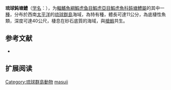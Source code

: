 {{Speciesbox 
| status = NE
| status_system = IUCN3.1
| status_ref = 
| taxon = Amblyeleotris masuii
| authority =  [[Aonuma|Aonuma]] & [[Yoshino|Yoshino]], 1996
| synonyms = 
}}

'''琉球鈍塘鱧'''（[[学名|学名]]：{{lang|la|'''''Amblyeleotris masuii'''''}}），为[[輻鰭魚綱|輻鰭魚綱]][[鰕虎鱼目|鰕虎鱼目]][[鰕虎亞目|鰕虎亞目]][[鰕虎魚科|鰕虎魚科]][[鈍塘鱧屬|鈍塘鱧屬]]的其中一[[種|種]]，分布於西南[[太平洋|太平洋]]的[[琉球群島|琉球群島]]海域，為特有種，體長可達11公分，為底棲性魚類，深度可達40公尺，棲息在砂石底質的海域，與[[槍蝦|槍蝦]]共生。

== 参考文献 ==
*{{FishBase_species|genus=Amblyeleotris|species=masuii|year=2012|month=3}}

== 扩展阅读 ==
{{refbegin}}
{{wikispecies-inline|Amblyeleotris masuii|琉球鈍塘鱧}}
{{refend}}
{{Taxonbar|from=Q707006}}

[[Category:琉球群島動物|Category:琉球群島動物]]
[[Category:鈍塘鱧屬|masuii]]